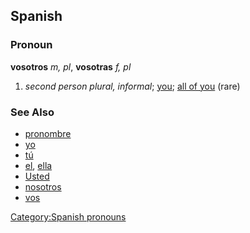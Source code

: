 == Spanish ==
=== Pronoun ===
'''vosotros''' ''m, pl'', '''vosotras''' ''f, pl''
# ''second person plural, informal''; [[you]]; [[all of you]] (rare)
[[Category:Spanish pronouns]]

=== See Also ===
*[[pronombre]]
*[[yo]]
*[[tú]]
*[[el]], [[ella]]
*[[Usted]]
*[[nosotros]]
*[[vos]]